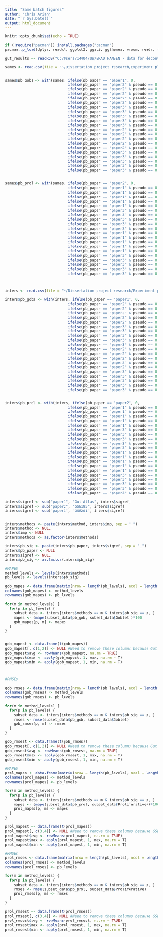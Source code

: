 ---
title: "Same batch figures"
author: "Chris Arian"
date: "`r Sys.Date()`"
output: html_document
---

```{r setup, include=FALSE}
knitr::opts_chunk$set(echo = TRUE)
```

```{r packages}

if (!require("pacman")) install.packages("pacman")
pacman::p_load(dplyr, readxl, ggplot2, ggsci, ggthemes, vroom, readr, tidyverse, Metrics)

```


```{r add known values to table}
gut_results <- readRDS("C:/Users/14404/UW/BRAD HANSEN - data for deconv/Paper revision materials/brad_updated_code/gut_results.rds")

sames <- read.csv(file = "~/Dissertation project research/Experiment planning & results/Deconvolution/Plot generation/gut_sames2.csv")


sames$pb_gobs <- with(sames, ifelse(pb_paper == "paper1", 0,
                             ifelse(pb_paper == "paper2" & pseudo == 0.5 & imp == "ALRA" | pb_paper == "paper2" & pseudo == 0.5 & imp %in% "NoImputation", 0.15,
                             ifelse(pb_paper == "paper2" & pseudo == 0.1 & imp == "ALRA" | pb_paper == "paper2" & pseudo == 0.1 & imp == "NoImputation", 0.55,
                             ifelse(pb_paper == "paper2" & pseudo == 0.25 & imp == "ALRA" | pb_paper == "paper2" & pseudo == 0.25 & imp == "NoImputation", 0.4,
                             ifelse(pb_paper == "paper2" & pseudo == 0.75 & imp == "ALRA" | pb_paper == "paper2" & pseudo == 0.75 & imp == "NoImputation", 0.05,
                             ifelse(pb_paper == "paper2" & pseudo == 0.9 & imp == "ALRA" | pb_paper == "paper2" & pseudo == 0.9 & imp == "NoImputation", 0.05,
                             ifelse(pb_paper == "paper3" & pseudo == 0.5 & imp == "ALRA" | pb_paper == "paper3" & pseudo == 0.5 & imp == "NoImputation", 0.15,
                             ifelse(pb_paper == "paper3" & pseudo == 0.1 & imp == "ALRA" | pb_paper == "paper3" & pseudo == 0.1 & imp == "NoImputation", 0.5,
                             ifelse(pb_paper == "paper3" & pseudo == 0.25 & imp == "ALRA" | pb_paper == "paper3" & pseudo == 0.25 & imp == "NoImputation", 0.35,
                             ifelse(pb_paper == "paper3" & pseudo == 0.75 & imp == "ALRA" | pb_paper == "paper3" & pseudo == 0.75 & imp == "NoImputation", 0.05,
                             ifelse(pb_paper == "paper3" & pseudo == 0.9 & imp == "ALRA" | pb_paper == "paper3" & pseudo == 0.9 & imp == "NoImputation", 0.125,
                             ifelse(pb_paper == "paper2" & pseudo == 0.5 & imp == "SAVER" | pb_paper == "paper2" & pseudo == 0.5 & imp == "MAGIC", 0.15,
                             ifelse(pb_paper == "paper2" & pseudo == 0.1 & imp == "SAVER" | pb_paper == "paper2" & pseudo == 0.1 & imp == "MAGIC", 0.55,
                             ifelse(pb_paper == "paper2" & pseudo == 0.25 & imp == "SAVER" | pb_paper == "paper2" & pseudo == 0.25 & imp == "MAGIC", 0.4,
                             ifelse(pb_paper == "paper2" & pseudo == 0.75 & imp == "SAVER" | pb_paper == "paper2" & pseudo == 0.75 & imp == "MAGIC", 0.05,
                             ifelse(pb_paper == "paper2" & pseudo == 0.9 & imp == "SAVER" | pb_paper == "paper2" & pseudo == 0.9 & imp == "MAGIC", 0.05,
                             ifelse(pb_paper == "paper3" & pseudo == 0.5 & imp == "SAVER" | pb_paper == "paper3" & pseudo == 0.5 & imp == "MAGIC", 0.15,
                             ifelse(pb_paper == "paper3" & pseudo == 0.1 & imp == "SAVER" | pb_paper == "paper3" & pseudo == 0.1 & imp == "MAGIC", 0.5,
                             ifelse(pb_paper == "paper3" & pseudo == 0.25 & imp == "SAVER" | pb_paper == "paper3" & pseudo == 0.25 & imp == "MAGIC", 0.35,
                             ifelse(pb_paper == "paper3" & pseudo == 0.75 & imp == "SAVER" | pb_paper == "paper3" & pseudo == 0.75 & imp == "MAGIC", 0.05,
                             ifelse(pb_paper == "paper3" & pseudo == 0.9 & imp == "SAVER" | pb_paper == "paper3" & pseudo == 0.9 & imp == "MAGIC", 0.125, NA))))))))))))))))))))))


sames$pb_prol <- with(sames, ifelse(pb_paper == "paper2", 0,
                             ifelse(pb_paper == "paper1" & pseudo == 0.5 & imp == "ALRA" | pb_paper == "paper1" & pseudo == 0.5 & imp %in% "NoImputation", 0.3,
                             ifelse(pb_paper == "paper1" & pseudo == 0.1 & imp == "ALRA" | pb_paper == "paper1" & pseudo == 0.1 & imp == "NoImputation", 0.65,
                             ifelse(pb_paper == "paper1" & pseudo == 0.25 & imp == "ALRA" | pb_paper == "paper1" & pseudo == 0.25 & imp == "NoImputation", 0.5,
                             ifelse(pb_paper == "paper1" & pseudo == 0.75 & imp == "ALRA" | pb_paper == "paper1" & pseudo == 0.75 & imp == "NoImputation", 0.15,
                             ifelse(pb_paper == "paper1" & pseudo == 0.9 & imp == "ALRA" | pb_paper == "paper1" & pseudo == 0.9 & imp == "NoImputation", 0.05,
                             ifelse(pb_paper == "paper3" & pseudo == 0.5 & imp == "ALRA" | pb_paper == "paper3" & pseudo == 0.5 & imp == "NoImputation", 0.15,
                             ifelse(pb_paper == "paper3" & pseudo == 0.1 & imp == "ALRA" | pb_paper == "paper3" & pseudo == 0.1 & imp == "NoImputation", 0.2,
                             ifelse(pb_paper == "paper3" & pseudo == 0.25 & imp == "ALRA" | pb_paper == "paper3" & pseudo == 0.25 & imp == "NoImputation", 0.2,
                             ifelse(pb_paper == "paper3" & pseudo == 0.75 & imp == "ALRA" | pb_paper == "paper3" & pseudo == 0.75 & imp == "NoImputation", 0.05,
                             ifelse(pb_paper == "paper3" & pseudo == 0.9 & imp == "ALRA" | pb_paper == "paper3" & pseudo == 0.9 & imp == "NoImputation", 0.125,
                             ifelse(pb_paper == "paper1" & pseudo == 0.5 & imp == "SAVER" | pb_paper == "paper1" & pseudo == 0.5 & imp == "MAGIC", 0.3,
                             ifelse(pb_paper == "paper1" & pseudo == 0.1 & imp == "SAVER" | pb_paper == "paper1" & pseudo == 0.1 & imp == "MAGIC", 0.7,
                             ifelse(pb_paper == "paper1" & pseudo == 0.25 & imp == "SAVER" | pb_paper == "paper1" & pseudo == 0.25 & imp == "MAGIC", 0.55,
                             ifelse(pb_paper == "paper1" & pseudo == 0.75 & imp == "SAVER" | pb_paper == "paper1" & pseudo == 0.75 & imp == "MAGIC", 0.15,
                             ifelse(pb_paper == "paper1" & pseudo == 0.9 & imp == "SAVER" | pb_paper == "paper1" & pseudo == 0.9 & imp == "MAGIC", 0.05,
                             ifelse(pb_paper == "paper3" & pseudo == 0.5 & imp == "SAVER" | pb_paper == "paper3" & pseudo == 0.5 & imp == "MAGIC", 0.25,
                             ifelse(pb_paper == "paper3" & pseudo == 0.1 & imp == "SAVER" | pb_paper == "paper3" & pseudo == 0.1 & imp == "MAGIC", 0.45,
                             ifelse(pb_paper == "paper3" & pseudo == 0.25 & imp == "SAVER" | pb_paper == "paper3" & pseudo == 0.25 & imp == "MAGIC", 0.35,
                             ifelse(pb_paper == "paper3" & pseudo == 0.75 & imp == "SAVER" | pb_paper == "paper3" & pseudo == 0.75 & imp == "MAGIC", 0.125,
                             ifelse(pb_paper == "paper3" & pseudo == 0.9 & imp == "SAVER" | pb_paper == "paper3" & pseudo == 0.9 & imp == "MAGIC", 0.05, NA))))))))))))))))))))))



inters <- read.csv(file = "~/Dissertation project research/Experiment planning & results/Deconvolution/Plot generation/gut_inters2.csv")

inters$pb_gobs <- with(inters, ifelse(pb_paper == "paper1", 0,
                             ifelse(pb_paper == "paper2" & pseudo == 0.5 & imp == "ALRA" | pb_paper == "paper2" & pseudo == 0.5 & imp %in% "NoImputation", 0.15,
                             ifelse(pb_paper == "paper2" & pseudo == 0.1 & imp == "ALRA" | pb_paper == "paper2" & pseudo == 0.1 & imp == "NoImputation", 0.55,
                             ifelse(pb_paper == "paper2" & pseudo == 0.25 & imp == "ALRA" | pb_paper == "paper2" & pseudo == 0.25 & imp == "NoImputation", 0.4,
                             ifelse(pb_paper == "paper2" & pseudo == 0.75 & imp == "ALRA" | pb_paper == "paper2" & pseudo == 0.75 & imp == "NoImputation", 0.05,
                             ifelse(pb_paper == "paper2" & pseudo == 0.9 & imp == "ALRA" | pb_paper == "paper2" & pseudo == 0.9 & imp == "NoImputation", 0.05,
                             ifelse(pb_paper == "paper3" & pseudo == 0.5 & imp == "ALRA" | pb_paper == "paper3" & pseudo == 0.5 & imp == "NoImputation", 0.15,
                             ifelse(pb_paper == "paper3" & pseudo == 0.1 & imp == "ALRA" | pb_paper == "paper3" & pseudo == 0.1 & imp == "NoImputation", 0.5,
                             ifelse(pb_paper == "paper3" & pseudo == 0.25 & imp == "ALRA" | pb_paper == "paper3" & pseudo == 0.25 & imp == "NoImputation", 0.35,
                             ifelse(pb_paper == "paper3" & pseudo == 0.75 & imp == "ALRA" | pb_paper == "paper3" & pseudo == 0.75 & imp == "NoImputation", 0.05,
                             ifelse(pb_paper == "paper3" & pseudo == 0.9 & imp == "ALRA" | pb_paper == "paper3" & pseudo == 0.9 & imp == "NoImputation", 0.125,
                             ifelse(pb_paper == "paper2" & pseudo == 0.5 & imp == "SAVER" | pb_paper == "paper2" & pseudo == 0.5 & imp == "MAGIC", 0.15,
                             ifelse(pb_paper == "paper2" & pseudo == 0.1 & imp == "SAVER" | pb_paper == "paper2" & pseudo == 0.1 & imp == "MAGIC", 0.55,
                             ifelse(pb_paper == "paper2" & pseudo == 0.25 & imp == "SAVER" | pb_paper == "paper2" & pseudo == 0.25 & imp == "MAGIC", 0.4,
                             ifelse(pb_paper == "paper2" & pseudo == 0.75 & imp == "SAVER" | pb_paper == "paper2" & pseudo == 0.75 & imp == "MAGIC", 0.05,
                             ifelse(pb_paper == "paper2" & pseudo == 0.9 & imp == "SAVER" | pb_paper == "paper2" & pseudo == 0.9 & imp == "MAGIC", 0.05,
                             ifelse(pb_paper == "paper3" & pseudo == 0.5 & imp == "SAVER" | pb_paper == "paper3" & pseudo == 0.5 & imp == "MAGIC", 0.15,
                             ifelse(pb_paper == "paper3" & pseudo == 0.1 & imp == "SAVER" | pb_paper == "paper3" & pseudo == 0.1 & imp == "MAGIC", 0.5,
                             ifelse(pb_paper == "paper3" & pseudo == 0.25 & imp == "SAVER" | pb_paper == "paper3" & pseudo == 0.25 & imp == "MAGIC", 0.35,
                             ifelse(pb_paper == "paper3" & pseudo == 0.75 & imp == "SAVER" | pb_paper == "paper3" & pseudo == 0.75 & imp == "MAGIC", 0.05,
                             ifelse(pb_paper == "paper3" & pseudo == 0.9 & imp == "SAVER" | pb_paper == "paper3" & pseudo == 0.9 & imp == "MAGIC", 0.125, NA))))))))))))))))))))))


inters$pb_prol <- with(inters, ifelse(pb_paper == "paper2", 0,
                             ifelse(pb_paper == "paper1" & pseudo == 0.5 & imp == "ALRA" | pb_paper == "paper1" & pseudo == 0.5 & imp %in% "NoImputation", 0.3,
                             ifelse(pb_paper == "paper1" & pseudo == 0.1 & imp == "ALRA" | pb_paper == "paper1" & pseudo == 0.1 & imp == "NoImputation", 0.65,
                             ifelse(pb_paper == "paper1" & pseudo == 0.25 & imp == "ALRA" | pb_paper == "paper1" & pseudo == 0.25 & imp == "NoImputation", 0.5,
                             ifelse(pb_paper == "paper1" & pseudo == 0.75 & imp == "ALRA" | pb_paper == "paper1" & pseudo == 0.75 & imp == "NoImputation", 0.15,
                             ifelse(pb_paper == "paper1" & pseudo == 0.9 & imp == "ALRA" | pb_paper == "paper1" & pseudo == 0.9 & imp == "NoImputation", 0.05,
                             ifelse(pb_paper == "paper3" & pseudo == 0.5 & imp == "ALRA" | pb_paper == "paper3" & pseudo == 0.5 & imp == "NoImputation", 0.15,
                             ifelse(pb_paper == "paper3" & pseudo == 0.1 & imp == "ALRA" | pb_paper == "paper3" & pseudo == 0.1 & imp == "NoImputation", 0.2,
                             ifelse(pb_paper == "paper3" & pseudo == 0.25 & imp == "ALRA" | pb_paper == "paper3" & pseudo == 0.25 & imp == "NoImputation", 0.2,
                             ifelse(pb_paper == "paper3" & pseudo == 0.75 & imp == "ALRA" | pb_paper == "paper3" & pseudo == 0.75 & imp == "NoImputation", 0.05,
                             ifelse(pb_paper == "paper3" & pseudo == 0.9 & imp == "ALRA" | pb_paper == "paper3" & pseudo == 0.9 & imp == "NoImputation", 0.125,
                             ifelse(pb_paper == "paper1" & pseudo == 0.5 & imp == "SAVER" | pb_paper == "paper1" & pseudo == 0.5 & imp == "MAGIC", 0.3,
                             ifelse(pb_paper == "paper1" & pseudo == 0.1 & imp == "SAVER" | pb_paper == "paper1" & pseudo == 0.1 & imp == "MAGIC", 0.7,
                             ifelse(pb_paper == "paper1" & pseudo == 0.25 & imp == "SAVER" | pb_paper == "paper1" & pseudo == 0.25 & imp == "MAGIC", 0.55,
                             ifelse(pb_paper == "paper1" & pseudo == 0.75 & imp == "SAVER" | pb_paper == "paper1" & pseudo == 0.75 & imp == "MAGIC", 0.15,
                             ifelse(pb_paper == "paper1" & pseudo == 0.9 & imp == "SAVER" | pb_paper == "paper1" & pseudo == 0.9 & imp == "MAGIC", 0.05,
                             ifelse(pb_paper == "paper3" & pseudo == 0.5 & imp == "SAVER" | pb_paper == "paper3" & pseudo == 0.5 & imp == "MAGIC", 0.25,
                             ifelse(pb_paper == "paper3" & pseudo == 0.1 & imp == "SAVER" | pb_paper == "paper3" & pseudo == 0.1 & imp == "MAGIC", 0.45,
                             ifelse(pb_paper == "paper3" & pseudo == 0.25 & imp == "SAVER" | pb_paper == "paper3" & pseudo == 0.25 & imp == "MAGIC", 0.35,
                             ifelse(pb_paper == "paper3" & pseudo == 0.75 & imp == "SAVER" | pb_paper == "paper3" & pseudo == 0.75 & imp == "MAGIC", 0.125,
                             ifelse(pb_paper == "paper3" & pseudo == 0.9 & imp == "SAVER" | pb_paper == "paper3" & pseudo == 0.9 & imp == "MAGIC", 0.05, NA))))))))))))))))))))))

```






```{r inter dataset prep}


inters$sigref <- sub("paper1", "Gut Atlas", inters$sigref)
inters$sigref <- sub("paper2", "GSE185", inters$sigref)
inters$sigref <- sub("paper3", "GSE201", inters$sigref)


inters$methods <- paste(inters$method, inters$imp, sep = "_")
inters$method <- NULL
inters$imp <- NULL
inters$methods <- as.factor(inters$methods)

inters$pb_sig <- paste(inters$pb_paper, inters$sigref, sep = "_")
inters$pb_paper <- NULL
inters$sigref <- NULL
inters$pb_sig <- as.factor(inters$pb_sig)


```

```{r gob interdataset mapes and RMSEs}

#MAPES
method_levels <- levels(inters$methods)
pb_levels <- levels(inters$pb_sig) 

gob_mapes <- data.frame(matrix(nrow = length(pb_levels), ncol = length(method_levels)))
colnames(gob_mapes) <- method_levels
rownames(gob_mapes) <- pb_levels

for(m in method_levels) {
  for(p in pb_levels) {
    subset_data <- inters[inters$methods == m & inters$pb_sig == p, ]
    mapes <- (mape(subset_data$pb_gob, subset_data$Goblet))*100
    gob_mapes[p, m] <- mapes
  }
}


gob_mapest <- data.frame(t(gob_mapes))
gob_mapest[, c(1,2)] <- NULL #Need to remove these columns because Gut Cell Atlas does not have Goblet cells in the pseudobulks
gob_mapest$avg <- rowMeans(gob_mapest, na.rm = TRUE)
gob_mapest$max <- apply(gob_mapest, 1, max, na.rm = T)
gob_mapest$min <- apply(gob_mapest, 1, min, na.rm = T)



#RMSEs

gob_rmses <- data.frame(matrix(nrow = length(pb_levels), ncol = length(method_levels)))
colnames(gob_rmses) <- method_levels
rownames(gob_rmses) <- pb_levels

for(m in method_levels) {
  for(p in pb_levels) {
    subset_data <- inters[inters$methods == m & inters$pb_sig == p, ]
    rmses <- rmse(subset_data$pb_gob, subset_data$Goblet)
    gob_rmses[p, m] <- rmses
  }
}

gob_rmsest <- data.frame(t(gob_rmses))
gob_rmsest[, c(1,2)] <- NULL #Need to remove these columns because Gut Cell Atlas does not have Goblet cells in the pseudobulks
gob_rmsest$avg <- rowMeans(gob_rmsest, na.rm = TRUE)
gob_rmsest$max <- apply(gob_rmsest, 1, max, na.rm = T)
gob_rmsest$min <- apply(gob_rmsest, 1, min, na.rm = T)

```



```{r prol interdataset mapes}


#MAPES
prol_mapes <- data.frame(matrix(nrow = length(pb_levels), ncol = length(method_levels)))
colnames(prol_mapes) <- method_levels
rownames(prol_mapes) <- pb_levels

for(m in method_levels) {
  for(p in pb_levels) {
    subset_data <- inters[inters$methods == m & inters$pb_sig == p, ]
    mapes <- (mape(subset_data$pb_prol, subset_data$Proliferative))*100
    prol_mapes[p, m] <- mapes
  }
}

prol_mapest <- data.frame(t(prol_mapes))
prol_mapest[, c(3,4)] <- NULL #Need to remove these columns because GSE185 does not have Proliferating cells in the pseudobulks
prol_mapest$avg <- rowMeans(prol_mapest, na.rm = TRUE)
prol_mapest$max <- apply(prol_mapest, 1, max, na.rm = T)
prol_mapest$min <- apply(prol_mapest, 1, min, na.rm = T)

#RMSEs
prol_rmses <- data.frame(matrix(nrow = length(pb_levels), ncol = length(method_levels)))
colnames(prol_rmses) <- method_levels
rownames(prol_rmses) <- pb_levels

for(m in method_levels) {
  for(p in pb_levels) {
    subset_data <- inters[inters$methods == m & inters$pb_sig == p, ]
    rmses <- rmse(subset_data$pb_prol, subset_data$Proliferative)
    prol_rmses[p, m] <- rmses
  }
}

prol_rmsest <- data.frame(t(prol_rmses))
prol_rmsest[, c(3,4)] <- NULL #Need to remove these columns because GSE185 does not have Proliferating cells in the pseudobulks
prol_rmsest$avg <- rowMeans(prol_rmsest, na.rm = TRUE)
prol_rmsest$max <- apply(prol_rmsest, 1, max, na.rm = T)
prol_rmsest$min <- apply(prol_rmsest, 1, min, na.rm = T)

```

